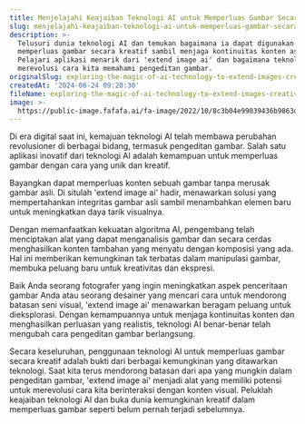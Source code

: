 ```yaml
---
title: Menjelajahi Keajaiban Teknologi AI untuk Memperluas Gambar Secara Kreatif
slug: menjelajahi-keajaiban-teknologi-ai-untuk-memperluas-gambar-secara-kreatif
description: >-
  Telusuri dunia teknologi AI dan temukan bagaimana ia dapat digunakan untuk
  memperluas gambar secara kreatif sambil menjaga kontinuitas konten aslinya.
  Pelajari aplikasi menarik dari 'extend image ai' dan bagaimana teknologi ini
  merevolusi cara kita memahami pengeditan gambar.
originalSlug: exploring-the-magic-of-ai-technology-to-extend-images-creatively
createdAt: '2024-06-24 09:20:30'
fileName: exploring-the-magic-of-ai-technology-to-extend-images-creatively.mdx
image: >-
  https://public-image.fafafa.ai/fa-image/2022/10/8c3b04e99039436b9863dcde7d4958b1.jpg
---
```





Di era digital saat ini, kemajuan teknologi AI telah membawa perubahan revolusioner di berbagai bidang, termasuk pengeditan gambar. Salah satu aplikasi inovatif dari teknologi AI adalah kemampuan untuk memperluas gambar dengan cara yang unik dan kreatif.

Bayangkan dapat memperluas konten sebuah gambar tanpa merusak gambar asli. Di situlah 'extend image ai' hadir, menawarkan solusi yang mempertahankan integritas gambar asli sambil menambahkan elemen baru untuk meningkatkan daya tarik visualnya.

Dengan memanfaatkan kekuatan algoritma AI, pengembang telah menciptakan alat yang dapat menganalisis gambar dan secara cerdas menghasilkan konten tambahan yang menyatu dengan komposisi yang ada. Hal ini memberikan kemungkinan tak terbatas dalam manipulasi gambar, membuka peluang baru untuk kreativitas dan ekspresi.

Baik Anda seorang fotografer yang ingin meningkatkan aspek penceritaan gambar Anda atau seorang desainer yang mencari cara untuk mendorong batasan seni visual, 'extend image ai' menawarkan beragam peluang untuk dieksplorasi. Dengan kemampuannya untuk menjaga kontinuitas konten dan menghasilkan perluasan yang realistis, teknologi AI benar-benar telah mengubah cara pengeditan gambar berlangsung.

Secara keseluruhan, penggunaan teknologi AI untuk memperluas gambar secara kreatif adalah bukti dari berbagai kemungkinan yang ditawarkan teknologi. Saat kita terus mendorong batasan dari apa yang mungkin dalam pengeditan gambar, 'extend image ai' menjadi alat yang memiliki potensi untuk merevolusi cara kita berinteraksi dengan konten visual. Peluklah keajaiban teknologi AI dan buka dunia kemungkinan kreatif dalam memperluas gambar seperti belum pernah terjadi sebelumnya.
